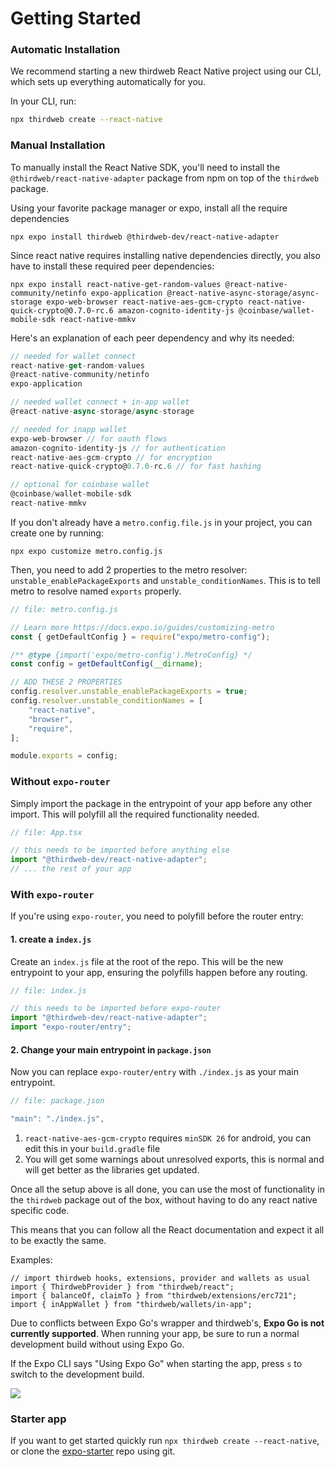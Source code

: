 
# Getting Started

### Automatic Installation

We recommend starting a new thirdweb React Native project using our CLI, which sets up everything automatically for you.

In your CLI, run:

```bash
npx thirdweb create --react-native
```

### Manual Installation

To manually install the React Native SDK, you'll need to install the `@thirdweb/react-native-adapter` package from npm on top of the `thirdweb` package.

<Steps>
<Step title="Install the packages">

Using your favorite package manager or expo, install all the require dependencies

```shell
npx expo install thirdweb @thirdweb-dev/react-native-adapter
```

Since react native requires installing native dependencies directly, you also have to install these required peer dependencies:

```shell
npx expo install react-native-get-random-values @react-native-community/netinfo expo-application @react-native-async-storage/async-storage expo-web-browser react-native-aes-gcm-crypto react-native-quick-crypto@0.7.0-rc.6 amazon-cognito-identity-js @coinbase/wallet-mobile-sdk react-native-mmkv
```

Here's an explanation of each peer dependency and why its needed:

```ts
// needed for wallet connect
react-native-get-random-values
@react-native-community/netinfo
expo-application

// needed wallet connect + in-app wallet
@react-native-async-storage/async-storage

// needed for inapp wallet
expo-web-browser // for oauth flows
amazon-cognito-identity-js // for authentication
react-native-aes-gcm-crypto // for encryption
react-native-quick-crypto@0.7.0-rc.6 // for fast hashing

// optional for coinbase wallet
@coinbase/wallet-mobile-sdk
react-native-mmkv
```

</Step>
<Step title="Edit your `metro.config.js`">

If you don't already have a `metro.config.file.js` in your project, you can create one by running:

```shell
npx expo customize metro.config.js
```

Then, you need to add 2 properties to the metro resolver: `unstable_enablePackageExports` and `unstable_conditionNames`. This is to tell metro to resolve named `exports` properly.

```js
// file: metro.config.js

// Learn more https://docs.expo.io/guides/customizing-metro
const { getDefaultConfig } = require("expo/metro-config");

/** @type {import('expo/metro-config').MetroConfig} */
const config = getDefaultConfig(__dirname);

// ADD THESE 2 PROPERTIES
config.resolver.unstable_enablePackageExports = true;
config.resolver.unstable_conditionNames = [
	"react-native",
	"browser",
	"require",
];

module.exports = config;
```

</Step>
<Step title="Import `@thirdweb-dev/react-native-adapter`">

### Without `expo-router`

Simply import the package in the entrypoint of your app before any other import. This will polyfill all the required functionality needed.

```js
// file: App.tsx

// this needs to be imported before anything else
import "@thirdweb-dev/react-native-adapter";
// ... the rest of your app
```

### With `expo-router`

If you're using `expo-router`, you need to polyfill before the router entry:

#### 1. create a `index.js`

Create an `index.js` file at the root of the repo. This will be the new entrypoint to your app, ensuring the polyfills happen before any routing.

```ts
// file: index.js

// this needs to be imported before expo-router
import "@thirdweb-dev/react-native-adapter";
import "expo-router/entry";
```

#### 2. Change your main entrypoint in `package.json`

Now you can replace `expo-router/entry` with `./index.js` as your main entrypoint.

```ts
// file: package.json

"main": "./index.js",
```

<Callout variant="info" title="Additional notes">

1. `react-native-aes-gcm-crypto` requires `minSDK 26` for android, you can edit this in your `build.gradle` file
2. You will get some warnings about unresolved exports, this is normal and will get better as the libraries get updated.

</Callout>

</Step>
<Step title=" Use the `thirdweb` package normally">

Once all the setup above is all done, you can use the most of functionality in the `thirdweb` package out of the box, without having to do any react native specific code.

This means that you can follow all the React documentation and expect it all to be exactly the same.

Examples:

```tsx
// import thirdweb hooks, extensions, provider and wallets as usual
import { ThirdwebProvider } from "thirdweb/react";
import { balanceOf, claimTo } from "thirdweb/extensions/erc721";
import { inAppWallet } from "thirdweb/wallets/in-app";
```

</Step>
</Steps>

<Callout variant="info" title="Expo Go">

Due to conflicts between Expo Go's wrapper and thirdweb's, **Expo Go is not currently supported**. When running your app, be sure to run a normal development build without using Expo Go.

If the Expo CLI says "Using Expo Go" when starting the app, press `s` to switch to the development build.

<img src="https://i.ibb.co/JxyZzLn/Screenshot-2024-06-24-at-12-38-57-PM.png" />

</Callout>

### Starter app

If you want to get started quickly run `npx thirdweb create --react-native`, or clone the [expo-starter](https://github.com/thirdweb-dev/expo-starter) repo using git.

<GithubTemplateCard
	title="Expo + thirdweb demo repo"
	descrption="A starter template for using the thirdweb package in a React Native app"
	href="https://github.com/thirdweb-dev/expo-starter"
/>
